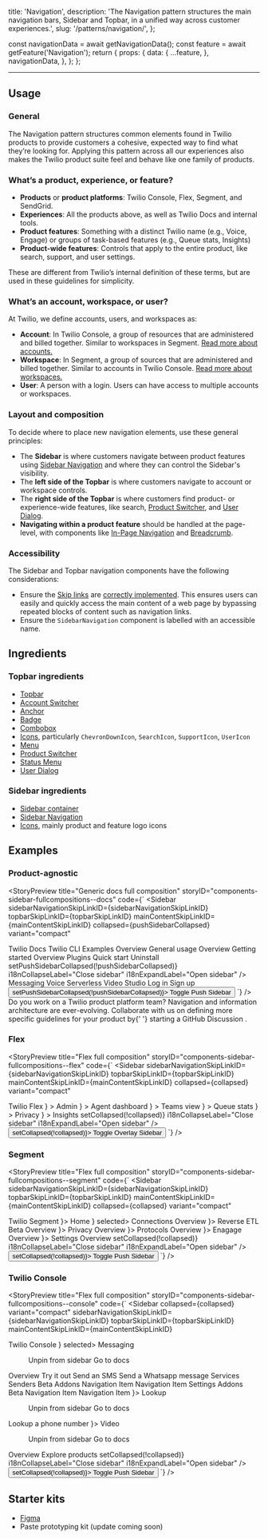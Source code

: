  title: 'Navigation',
  description:
    'The Navigation pattern structures the main navigation bars, Sidebar and Topbar, in a unified way across customer experiences.',
  slug: '/patterns/navigation/',
};



  const navigationData = await getNavigationData();
  const feature = await getFeature('Navigation');
  return {
    props: {
      data: {
        ...feature,
      },
      navigationData,
    },
  };
};

<content>

<NormalizedPatternHeader description={meta.description} name={meta.title} data={props.data} />

</content>

---

<contentwrapper>

<PageAside data={mdxHeadings} />

<content>

<ResponsiveImage src={NavigationPattern} aria-hidden="true" alt="" />

## Usage

### General

The Navigation pattern structures common elements found in Twilio products to provide customers a cohesive, expected way to find what they’re looking for. Applying this pattern across all our experiences also makes the Twilio product suite feel and behave like one family of products.

### What’s a product, experience, or feature?

- **Products** or **product platforms**: Twilio Console, Flex, Segment, and SendGrid.
- **Experiences**: All the products above, as well as Twilio Docs and internal tools.
- **Product features**: Something with a distinct Twilio name (e.g., Voice, Engage) or groups of task-based features (e.g., Queue stats, Insights)
- **Product-wide features**: Controls that apply to the entire product, like search, support, and user settings.

These are different from Twilio’s internal definition of these terms, but are used in these guidelines for simplicity.

### What’s an account, workspace, or user?

At Twilio, we define accounts, users, and workspaces as:

- **Account**: In Twilio Console, a group of resources that are administered and billed together. Similar to workspaces in Segment. [Read more about accounts.](https://support.twilio.com/hc/en-us/articles/360011132374-Getting-Started-with-Twilio-Accounts-and-Subaccounts)
- **Workspace**: In Segment, a group of sources that are administered and billed together. Similar to accounts in Twilio Console. [Read more about workspaces.](https://segment.com/docs/guides/#whats-a-workspace)
- **User**: A person with a login. Users can have access to multiple accounts or workspaces.

### Layout and composition

To decide where to place new navigation elements, use these general principles:

- The **Sidebar** is where customers navigate between product features using [Sidebar Navigation](/components/sidebar-navigation) and where they can control the Sidebar's visibility.
- The **left side of the Topbar** is where customers navigate to account or workspace controls.
- The **right side of the Topbar** is where customers find product- or experience-wide features, like search, [Product Switcher](/components/product-switcher), and [User Dialog](/components/user-dialog).
- **Navigating within a product feature** should be handled at the page-level, with components like [In-Page Navigation](/components/in-page-navigation) and [Breadcrumb](/components/breadcrumb).

<ResponsiveImage src={NavigationWireframe} aria-hidden="true" alt="" />

### Accessibility

The Sidebar and Topbar navigation components have the following considerations:

- Ensure the [Skip links](https://www.w3.org/TR/UNDERSTANDING-WCAG20/navigation-mechanisms-skip.html) are [correctly implemented](/components/sidebar#skip-links). This ensures users can easily and quickly access the main content of a web page by bypassing repeated blocks of content such as navigation links.
- Ensure the `SidebarNavigation` component is labelled with an accessible name.

## Ingredients

### Topbar ingredients

<ResponsiveImage src={NavigationTopbar} aria-hidden="true" alt="" />

- [Topbar](/components/topbar)
- [Account Switcher](/components/account-switcher)
- [Anchor](/components/anchor)
- [Badge](/components/badge)
- [Combobox](/components/combobox)
- [Icons](/components/icons), particularly `ChevronDownIcon`, `SearchIcon`, `SupportIcon`, `UserIcon`
- [Menu](/components/menu)
- [Product Switcher](/components/product-switcher)
- [Status Menu](/components/status-menu)
- [User Dialog](/components/user-dialog)

### Sidebar ingredients

<ResponsiveImage src={NavigationSidebar} aria-hidden="true" alt="" />

- [Sidebar container](/components/sidebar)
- [Sidebar Navigation](/components/sidebar-navigation)
- [Icons](/components/icons), mainly product and feature logo icons

## Examples

### Product-agnostic

<StoryPreview
  title="Generic docs full composition"
  storyID="components-sidebar-fullcompositions--docs"
  code={`
<Sidebar
  sidebarNavigationSkipLinkID={sidebarNavigationSkipLinkID}
  topbarSkipLinkID={topbarSkipLinkID}
  mainContentSkipLinkID={mainContentSkipLinkID}
  collapsed={pushSidebarCollapsed}
  variant="compact"
>
  <SidebarHeader>
    <SidebarHeaderIconButton as="a" href="#">
      <LogoTwilioIcon size="sizeIcon20" decorative={false} title="Go to Twilio Docs homepage" />
    </SidebarHeaderIconButton>
    <SidebarHeaderLabel>Twilio Docs</SidebarHeaderLabel>
  </SidebarHeader>
  <SidebarBody>
    <SidebarNavigation aria-label={id} hierarchical hideItemsOnCollapse>
      <SidebarNavigationItem href="https://google.com" selected>
        Twilio CLI
      </SidebarNavigationItem>
      <SidebarNavigationDisclosure>
        <SidebarNavigationDisclosureHeadingWrapper>
          <SidebarNavigationDisclosureHeading>Examples</SidebarNavigationDisclosureHeading>
        </SidebarNavigationDisclosureHeadingWrapper>
        <SidebarNavigationDisclosureContent>
          <SidebarNavigationItem href="https://google.com">Overview</SidebarNavigationItem>
        </SidebarNavigationDisclosureContent>
      </SidebarNavigationDisclosure>
      <SidebarNavigationDisclosure>
        <SidebarNavigationDisclosureHeadingWrapper>
          <SidebarNavigationDisclosureHeading>General usage</SidebarNavigationDisclosureHeading>
        </SidebarNavigationDisclosureHeadingWrapper>
        <SidebarNavigationDisclosureContent>
          <SidebarNavigationItem href="https://google.com">Overview</SidebarNavigationItem>
        </SidebarNavigationDisclosureContent>
      </SidebarNavigationDisclosure>
      <SidebarNavigationDisclosure>
        <SidebarNavigationDisclosureHeadingWrapper>
          <SidebarNavigationDisclosureHeading>Getting started</SidebarNavigationDisclosureHeading>
        </SidebarNavigationDisclosureHeadingWrapper>
        <SidebarNavigationDisclosureContent>
          <SidebarNavigationItem href="https://google.com">Overview</SidebarNavigationItem>
        </SidebarNavigationDisclosureContent>
      </SidebarNavigationDisclosure>
      <SidebarNavigationItem href="https://google.com">Plugins</SidebarNavigationItem>
      <SidebarNavigationItem href="https://google.com">Quick start</SidebarNavigationItem>
      <SidebarNavigationItem href="https://google.com">Uninstall</SidebarNavigationItem>
    </SidebarNavigation>
  </SidebarBody>
  <SidebarFooter>
    <SidebarCollapseButton
      onClick={() => setPushSidebarCollapsed(!pushSidebarCollapsed)}
      i18nCollapseLabel="Close sidebar"
      i18nExpandLabel="Open sidebar"
    />
  </SidebarFooter>
</Sidebar>

<SidebarPushContentWrapper collapsed={pushSidebarCollapsed} variant="compact">
  <Topbar id={topbarSkipLinkID}>
    <TopbarActions justify="start">
      <InPageNavigation aria-label="Product" marginBottom="space0">
        <InPageNavigationItem href="#" currentPage>
          Messaging
        </InPageNavigationItem>
        <InPageNavigationItem href="#">Voice</InPageNavigationItem>
        <InPageNavigationItem href="#">Serverless</InPageNavigationItem>
        <InPageNavigationItem href="#">Video</InPageNavigationItem>
        <InPageNavigationItem href="#">Studio</InPageNavigationItem>
      </InPageNavigation>
    </TopbarActions>
    <TopbarActions justify="end">
      <SearchBox />
      <Box
        as="a"
        href="#"
        color="colorText"
        textDecoration="none"
        fontWeight="fontWeightMedium"
        _hover={{textDecoration: 'underline'}}
      >
        Log in
      </Box>
      <Box
        as="a"
        href="#"
        color="colorText"
        textDecoration="none"
        fontWeight="fontWeightMedium"
        _hover={{textDecoration: 'underline'}}
      >
        Sign up
      </Box>
    </TopbarActions>
  </Topbar>
  <Box padding="space70" id={mainContentSkipLinkID}>
    <Button variant="primary" onClick={() => setPushSidebarCollapsed(!pushSidebarCollapsed)}>
      Toggle Push Sidebar
    </Button>
  </Box>
</SidebarPushContentWrapper>
`} />

<Box marginBottom="space70">
  <Callout variant="neutral">
    <CalloutHeading as="h3">Do you work on a Twilio product platform team?</CalloutHeading>
    <CalloutText>
      Navigation and information architecture are ever-evolving. Collaborate with us on defining more specific
      guidelines for your product by{' '}
      <Anchor href="https://github.com/twilio-labs/paste/discussions" showExternal>
        starting a GitHub Discussion
      </Anchor>
      .
    </CalloutText>
  </Callout>
</Box>

### Flex

<StoryPreview
  title="Flex full composition"
  storyID="components-sidebar-fullcompositions--flex"
  code={`
<Sidebar
  sidebarNavigationSkipLinkID={sidebarNavigationSkipLinkID}
  topbarSkipLinkID={topbarSkipLinkID}
  mainContentSkipLinkID={mainContentSkipLinkID}
  collapsed={collapsed}
  variant="compact"
>
  <SidebarHeader>
    <SidebarHeaderIconButton as="a" href="#">
      <ProductFlexIcon size="sizeIcon20" decorative={false} title="Go to Flex homepage" />
    </SidebarHeaderIconButton>
    <SidebarHeaderLabel>Twilio Flex</SidebarHeaderLabel>
  </SidebarHeader>
  <SidebarBody>
    <SidebarNavigation aria-label={id}>
      <SidebarNavigationItem
        href="https://google.com"
        selected
        icon={<ProductContactCenterAdminIcon decorative={false} title="Admin" />}
      >
        Admin
      </SidebarNavigationItem>
      <SidebarNavigationItem
        href="https://google.com"
        icon={<ProductContactCenterTasksIcon decorative={false} title="Agent dashboard" />}
      >
        Agent dashboard
      </SidebarNavigationItem>
      <SidebarNavigationItem
        href="https://google.com"
        icon={<ProductContactCenterTeamsIcon decorative={false} title="Teams view" />}
      >
        Teams view
      </SidebarNavigationItem>
      <SidebarNavigationItem
        href="https://google.com"
        icon={<ProductContactCenterQueuesIcon decorative={false} title="Queue stats" />}
      >
        Queue stats
      </SidebarNavigationItem>
      <SidebarNavigationItem
        href="https://google.com"
        icon={<ProductPrivacyIcon decorative={false} title="Privacy" />}
      >
        Privacy
      </SidebarNavigationItem>
      <SidebarNavigationItem
        href="https://google.com"
        icon={<ProductUsageIcon decorative={false} title="Insights" />}
      >
        Insights
      </SidebarNavigationItem>
    </SidebarNavigation>
  </SidebarBody>
  <SidebarFooter>
    <SidebarCollapseButton
      onClick={() => setCollapsed(!collapsed)}
      i18nCollapseLabel="Close sidebar"
      i18nExpandLabel="Open sidebar"
    />
  </SidebarFooter>
</Sidebar>

<SidebarOverlayContentWrapper collapsed={collapsed} variant="compact">
  <Topbar id={topbarSkipLinkID}>
    <TopbarActions justify="start">
      <StatusMenuExample />
    </TopbarActions>
    <TopbarActions justify="end">
      <SupportMenu />
      <DebuggerAction />
      <AppSwitcher />
      <UserDialogExample />
    </TopbarActions>
  </Topbar>
  <Box padding="space70" id={mainContentSkipLinkID}>
    <Button variant="primary" onClick={() => setCollapsed(!collapsed)}>
      Toggle Overlay Sidebar
    </Button>
  </Box>
</SidebarOverlayContentWrapper>
`} />

### Segment

<StoryPreview
  title="Flex full composition"
  storyID="components-sidebar-fullcompositions--segment"
  code={`
<Sidebar
  sidebarNavigationSkipLinkID={sidebarNavigationSkipLinkID}
  topbarSkipLinkID={topbarSkipLinkID}
  mainContentSkipLinkID={mainContentSkipLinkID}
  collapsed={collapsed}
  variant="compact"
>
  <SidebarHeader>
    <SidebarHeaderIconButton as="a" href="#">
      <ProductSegmentIcon size="sizeIcon20" decorative={false} title="Go to Segment homepage" />
    </SidebarHeaderIconButton>
    <SidebarHeaderLabel>Twilio Segment</SidebarHeaderLabel>
  </SidebarHeader>
  <SidebarBody>
    <SidebarNavigation aria-label={id} hierarchical hideItemsOnCollapse>
      <SidebarNavigationItem href="https://google.com" icon={<ProductHomeIcon decorative />}>
        Home
      </SidebarNavigationItem>
      <SidebarNavigationDisclosure>
        <SidebarNavigationDisclosureHeadingWrapper>
          <SidebarNavigationDisclosureHeading icon={<ProductConnectionsIcon decorative />} selected>
            Connections
          </SidebarNavigationDisclosureHeading>
        </SidebarNavigationDisclosureHeadingWrapper>
        <SidebarNavigationDisclosureContent>
          <SidebarNavigationItem href="https://google.com" selected>
            Overview
          </SidebarNavigationItem>
        </SidebarNavigationDisclosureContent>
      </SidebarNavigationDisclosure>
      <SidebarNavigationDisclosure>
        <SidebarNavigationDisclosureHeadingWrapper>
          <SidebarNavigationDisclosureHeading icon={<ProductReverseETLIcon decorative />}>
            Reverse ETL
          </SidebarNavigationDisclosureHeading>
          <SidebarBetaBadge as="span">Beta</SidebarBetaBadge>
        </SidebarNavigationDisclosureHeadingWrapper>
        <SidebarNavigationDisclosureContent>
          <SidebarNavigationItem href="https://google.com">Overview</SidebarNavigationItem>
        </SidebarNavigationDisclosureContent>
      </SidebarNavigationDisclosure>
      <SidebarNavigationDisclosure>
        <SidebarNavigationDisclosureHeadingWrapper>
          <SidebarNavigationDisclosureHeading icon={<ProductPrivacyIcon decorative />}>
            Privacy
          </SidebarNavigationDisclosureHeading>
        </SidebarNavigationDisclosureHeadingWrapper>
        <SidebarNavigationDisclosureContent>
          <SidebarNavigationItem href="https://google.com">Overview</SidebarNavigationItem>
        </SidebarNavigationDisclosureContent>
      </SidebarNavigationDisclosure>
      <SidebarNavigationDisclosure>
        <SidebarNavigationDisclosureHeadingWrapper>
          <SidebarNavigationDisclosureHeading icon={<ProductProtocolsIcon decorative />}>
            Protocols
          </SidebarNavigationDisclosureHeading>
        </SidebarNavigationDisclosureHeadingWrapper>
        <SidebarNavigationDisclosureContent>
          <SidebarNavigationItem href="https://google.com">Overview</SidebarNavigationItem>
        </SidebarNavigationDisclosureContent>
      </SidebarNavigationDisclosure>
      <SidebarNavigationDisclosure>
        <SidebarNavigationDisclosureHeadingWrapper>
          <SidebarNavigationDisclosureHeading icon={<ProductEngageIcon decorative />}>
            Enagage
          </SidebarNavigationDisclosureHeading>
        </SidebarNavigationDisclosureHeadingWrapper>
        <SidebarNavigationDisclosureContent>
          <SidebarNavigationItem href="https://google.com">Overview</SidebarNavigationItem>
        </SidebarNavigationDisclosureContent>
      </SidebarNavigationDisclosure>
      <SidebarNavigationDisclosure>
        <SidebarNavigationDisclosureHeadingWrapper>
          <SidebarNavigationDisclosureHeading icon={<ProductSettingsIcon decorative />}>
            Settings
          </SidebarNavigationDisclosureHeading>
        </SidebarNavigationDisclosureHeadingWrapper>
        <SidebarNavigationDisclosureContent>
          <SidebarNavigationItem href="https://google.com">Overview</SidebarNavigationItem>
        </SidebarNavigationDisclosureContent>
      </SidebarNavigationDisclosure>
    </SidebarNavigation>
  </SidebarBody>
  <SidebarFooter>
    <SidebarCollapseButton
      onClick={() => setCollapsed(!collapsed)}
      i18nCollapseLabel="Close sidebar"
      i18nExpandLabel="Open sidebar"
    />
  </SidebarFooter>
</Sidebar>

<SidebarPushContentWrapper collapsed={collapsed} variant="compact">
  <Topbar id={topbarSkipLinkID}>
    <TopbarActions justify="start">
      <WorkspaceSwitcherMenu />
      <UpgradeBadge />
    </TopbarActions>
    <TopbarActions justify="end">
      <SearchBox />
      <SupportMenu />
      <NotificationsDialog />
      <AppSwitcher />
      <UserDialogExample />
    </TopbarActions>
  </Topbar>
  <Box padding="space70" id={mainContentSkipLinkID}>
    <Button variant="primary" onClick={() => setCollapsed(!collapsed)}>
      Toggle Push Sidebar
    </Button>
  </Box>
</SidebarPushContentWrapper>
`} />

### Twilio Console

<StoryPreview
  title="Flex full composition"
  storyID="components-sidebar-fullcompositions--console"
  code={`
<Sidebar
  collapsed={collapsed}
  variant="compact"
  sidebarNavigationSkipLinkID={sidebarNavigationSkipLinkID}
  topbarSkipLinkID={topbarSkipLinkID}
  mainContentSkipLinkID={mainContentSkipLinkID}
>
  <SidebarHeader>
    <SidebarHeaderIconButton as="a" href="#">
      <LogoTwilioIcon size="sizeIcon20" decorative={false} title="Go to Console homepage" />
    </SidebarHeaderIconButton>
    <SidebarHeaderLabel>Twilio Console</SidebarHeaderLabel>
  </SidebarHeader>
  <SidebarBody>
    <SidebarNavigation aria-label={id} hierarchical hideItemsOnCollapse>
      <SidebarNavigationDisclosure>
        <SidebarNavigationDisclosureHeadingWrapper>
          <SidebarNavigationDisclosureHeading icon={<ProductMessagingIcon decorative />} selected>
            Messaging
          </SidebarNavigationDisclosureHeading>
          <MenuButton {...menu} variant="inverse_link" size="icon_small">
            <MoreIcon decorative={false} title="More" />
          </MenuButton>
          <Menu {...menu} aria-label="Preferences">
            <MenuItem {...menu} onClick={onClick}>
              Unpin from sidebar
            </MenuItem>
            <MenuItem {...menu} href="http://www.google.com">
              Go to docs
            </MenuItem>
          </Menu>
        </SidebarNavigationDisclosureHeadingWrapper>
        <SidebarNavigationDisclosureContent>
          <SidebarNavigationItem href="https://google.com">Overview</SidebarNavigationItem>
          <SidebarNavigationDisclosure>
            <SidebarNavigationDisclosureHeadingWrapper>
              <SidebarNavigationDisclosureHeading selected>Try it out</SidebarNavigationDisclosureHeading>
            </SidebarNavigationDisclosureHeadingWrapper>
            <SidebarNavigationDisclosureContent>
              <SidebarNavigationItem href="https://google.com">Send an SMS</SidebarNavigationItem>
              <SidebarNavigationItem href="https://google.com" selected>
                Send a Whatsapp message
              </SidebarNavigationItem>
            </SidebarNavigationDisclosureContent>
          </SidebarNavigationDisclosure>
          <SidebarNavigationItem href="https://google.com">Services</SidebarNavigationItem>
          <SidebarNavigationDisclosure>
            <SidebarNavigationDisclosureHeadingWrapper>
              <SidebarNavigationDisclosureHeading>Senders</SidebarNavigationDisclosureHeading>
              <SidebarBetaBadge as="span">Beta</SidebarBetaBadge>
            </SidebarNavigationDisclosureHeadingWrapper>
            <SidebarNavigationDisclosureContent>
              <SidebarNavigationItem href="https://google.com">Addons</SidebarNavigationItem>
              <SidebarNavigationItem href="https://google.com">Navigation Item</SidebarNavigationItem>
              <SidebarNavigationItem href="https://google.com">Navigation Item</SidebarNavigationItem>
            </SidebarNavigationDisclosureContent>
          </SidebarNavigationDisclosure>
          <SidebarNavigationDisclosure>
            <SidebarNavigationDisclosureHeadingWrapper>
              <SidebarNavigationDisclosureHeading>Settings</SidebarNavigationDisclosureHeading>
            </SidebarNavigationDisclosureHeadingWrapper>
            <SidebarNavigationDisclosureContent>
              <SidebarNavigationItem href="#">
                Addons <SidebarBetaBadge as="span">Beta</SidebarBetaBadge>
              </SidebarNavigationItem>
              <SidebarNavigationItem href="https://google.com">Navigation Item</SidebarNavigationItem>
              <SidebarNavigationItem href="https://google.com">Navigation Item</SidebarNavigationItem>
            </SidebarNavigationDisclosureContent>
          </SidebarNavigationDisclosure>
        </SidebarNavigationDisclosureContent>
      </SidebarNavigationDisclosure>
      <SidebarNavigationDisclosure>
        <SidebarNavigationDisclosureHeadingWrapper>
          <SidebarNavigationDisclosureHeading icon={<ProductLookupIcon decorative />}>
            Lookup
          </SidebarNavigationDisclosureHeading>
          <MenuButton {...menuLookup} variant="inverse_link" size="icon_small">
            <MoreIcon decorative={false} title="More" />
          </MenuButton>
          <Menu {...menuLookup} aria-label="Preferences">
            <MenuItem {...menuLookup} onClick={onClick}>
              Unpin from sidebar
            </MenuItem>
            <MenuItem {...menuLookup} href="http://www.google.com">
              Go to docs
            </MenuItem>
          </Menu>
        </SidebarNavigationDisclosureHeadingWrapper>
        <SidebarNavigationDisclosureContent>
          <SidebarNavigationItem href="https://google.com">Lookup a phone number</SidebarNavigationItem>
        </SidebarNavigationDisclosureContent>
      </SidebarNavigationDisclosure>
      <SidebarNavigationSeparator />
      <SidebarNavigationDisclosure>
        <SidebarNavigationDisclosureHeadingWrapper>
          <SidebarNavigationDisclosureHeading icon={<ProductVideoIcon decorative />}>
            Video
          </SidebarNavigationDisclosureHeading>
          <MenuButton {...menuVideo} variant="inverse_link" size="icon_small">
            <MoreIcon decorative={false} title="More" />
          </MenuButton>
          <Menu {...menuVideo} aria-label="Preferences">
            <MenuItem {...menuVideo} onClick={onClick}>
              Unpin from sidebar
            </MenuItem>
            <MenuItem {...menuVideo} href="http://www.google.com">
              Go to docs
            </MenuItem>
          </Menu>
        </SidebarNavigationDisclosureHeadingWrapper>
        <SidebarNavigationDisclosureContent>
          <SidebarNavigationItem href="https://google.com">Overview</SidebarNavigationItem>
        </SidebarNavigationDisclosureContent>
        <SidebarNavigationSeparator />
      </SidebarNavigationDisclosure>
      <SidebarNavigationItem href="https://google.com">
        Explore products <PlusIcon decorative />
      </SidebarNavigationItem>
    </SidebarNavigation>
  </SidebarBody>

  <SidebarFooter>
    <SidebarCollapseButton
      onClick={() => setCollapsed(!collapsed)}
      i18nCollapseLabel="Close sidebar"
      i18nExpandLabel="Open sidebar"
    />
  </SidebarFooter>
</Sidebar>

<SidebarPushContentWrapper collapsed={collapsed} variant="compact">
  <Topbar id={topbarSkipLinkID}>
    <TopbarActions justify="start">
      <AccountSwitcherMenu />
      <TrialBadge />
    </TopbarActions>
    <TopbarActions justify="end">
      <SearchBox />
      <AccountMenu />
      <BillingMenu />
      <SupportMenu />
      <AppSwitcher />
      <UserDialogExample />
    </TopbarActions>
  </Topbar>
  <Box padding="space70" id={mainContentSkipLinkID}>
    <Button variant="primary" onClick={() => setCollapsed(!collapsed)}>
      Toggle Push Sidebar
    </Button>
  </Box>
</SidebarPushContentWrapper>
`} />

## Starter kits

- [Figma](https://www.figma.com/file/l2qtpQVMmXzQPVB3rEAA8i/%5BNEW%5D-Paste-Components?type=design&node-id=27837-187276&mode=design)
- Paste prototyping kit (update coming soon)

</content>

</contentwrapper>
